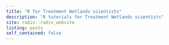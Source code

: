 ```yaml
---
title: "R for Treatment Wetlands scientists"
description: "R tutorials for Treatment Wetlands scientists"
site: radix::radix_website
listing: posts
self_contained: false
---
```

